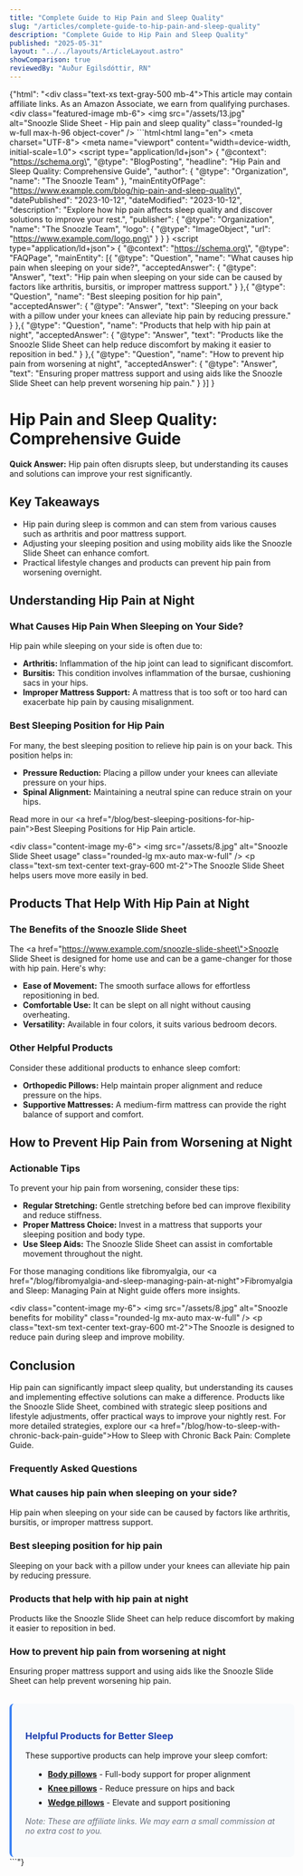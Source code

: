 ```yaml
---
title: "Complete Guide to Hip Pain and Sleep Quality"
slug: "/articles/complete-guide-to-hip-pain-and-sleep-quality"
description: "Complete Guide to Hip Pain and Sleep Quality"
published: "2025-05-31"
layout: "../../layouts/ArticleLayout.astro"
showComparison: true
reviewedBy: "Auður Egilsdóttir, RN"
---
```

{"html": "<div class=\"text-xs text-gray-500 mb-4\">This article may contain affiliate links. As an Amazon Associate, we earn from qualifying purchases.</div><div class=\"featured-image mb-6\">   <img src=\"/assets/13.jpg\" alt=\"Snoozle Slide Sheet - Hip pain and sleep quality\" class=\"rounded-lg w-full max-h-96 object-cover\" />  </div>```html<!DOCTYPE html><html lang=\"en\"><head>  <meta charset=\"UTF-8\">  <meta name=\"viewport\" content=\"width=device-width, initial-scale=1.0\">  <title>Hip Pain and Sleep Quality: Comprehensive Guide</title>  <script type=\"application/ld+json\">  {   \"@context\": \"https://schema.org\",   \"@type\": \"BlogPosting\",   \"headline\": \"Hip Pain and Sleep Quality: Comprehensive Guide\",   \"author\": {    \"@type\": \"Organization\",    \"name\": \"The Snoozle Team\"   },   \"mainEntityOfPage\": \"https://www.example.com/blog/hip-pain-and-sleep-quality\",   \"datePublished\": \"2023-10-12\",   \"dateModified\": \"2023-10-12\",   \"description\": \"Explore how hip pain affects sleep quality and discover solutions to improve your rest.\",   \"publisher\": {    \"@type\": \"Organization\",    \"name\": \"The Snoozle Team\",    \"logo\": {     \"@type\": \"ImageObject\",     \"url\": \"https://www.example.com/logo.png\"    }   }  }  </script>  <script type=\"application/ld+json\">  {   \"@context\": \"https://schema.org\",   \"@type\": \"FAQPage\",   \"mainEntity\": [{    \"@type\": \"Question\",    \"name\": \"What causes hip pain when sleeping on your side?\",    \"acceptedAnswer\": {     \"@type\": \"Answer\",     \"text\": \"Hip pain when sleeping on your side can be caused by factors like arthritis, bursitis, or improper mattress support.\"    }   },{    \"@type\": \"Question\",    \"name\": \"Best sleeping position for hip pain\",    \"acceptedAnswer\": {     \"@type\": \"Answer\",     \"text\": \"Sleeping on your back with a pillow under your knees can alleviate hip pain by reducing pressure.\"    }   },{    \"@type\": \"Question\",    \"name\": \"Products that help with hip pain at night\",    \"acceptedAnswer\": {     \"@type\": \"Answer\",     \"text\": \"Products like the Snoozle Slide Sheet can help reduce discomfort by making it easier to reposition in bed.\"    }   },{    \"@type\": \"Question\",    \"name\": \"How to prevent hip pain from worsening at night\",    \"acceptedAnswer\": {     \"@type\": \"Answer\",     \"text\": \"Ensuring proper mattress support and using aids like the Snoozle Slide Sheet can help prevent worsening hip pain.\"    }   }]  }  </script></head><body><h1>Hip Pain and Sleep Quality: Comprehensive Guide</h1><p><strong>Quick Answer:</strong> Hip pain often disrupts sleep, but understanding its causes and solutions can improve your rest significantly.</p><h2>Key Takeaways</h2><ul>  <li>Hip pain during sleep is common and can stem from various causes such as arthritis and poor mattress support.</li>  <li>Adjusting your sleeping position and using mobility aids like the Snoozle Slide Sheet can enhance comfort.</li>  <li>Practical lifestyle changes and products can prevent hip pain from worsening overnight.</li></ul><h2>Understanding Hip Pain at Night</h2><h3>What Causes Hip Pain When Sleeping on Your Side?</h3><p>Hip pain while sleeping on your side is often due to:</p><ul>  <li><strong>Arthritis:</strong> Inflammation of the hip joint can lead to significant discomfort.</li>  <li><strong>Bursitis:</strong> This condition involves inflammation of the bursae, cushioning sacs in your hips.</li>  <li><strong>Improper Mattress Support:</strong> A mattress that is too soft or too hard can exacerbate hip pain by causing misalignment.</li></ul><h3>Best Sleeping Position for Hip Pain</h3><p>For many, the best sleeping position to relieve hip pain is on your back. This position helps in:</p><ul>  <li><strong>Pressure Reduction:</strong> Placing a pillow under your knees can alleviate pressure on your hips.</li>  <li><strong>Spinal Alignment:</strong> Maintaining a neutral spine can reduce strain on your hips.</li></ul><p>Read more in our <a href=\"/blog/best-sleeping-positions-for-hip-pain\">Best Sleeping Positions for Hip Pain</a> article.</p><div class=\"content-image my-6\">     <img src=\"/assets/8.jpg\" alt=\"Snoozle Slide Sheet usage\" class=\"rounded-lg mx-auto max-w-full\" />     <p class=\"text-sm text-center text-gray-600 mt-2\">The Snoozle Slide Sheet helps users move more easily in bed.</p>    </div><h2>Products That Help With Hip Pain at Night</h2><h3>The Benefits of the Snoozle Slide Sheet</h3><p>The <a href=\"https://www.example.com/snoozle-slide-sheet\">Snoozle Slide Sheet</a> is designed for home use and can be a game-changer for those with hip pain. Here's why:</p><ul>  <li><strong>Ease of Movement:</strong> The smooth surface allows for effortless repositioning in bed.</li>  <li><strong>Comfortable Use:</strong> It can be slept on all night without causing overheating.</li>  <li><strong>Versatility:</strong> Available in four colors, it suits various bedroom decors.</li></ul><h3>Other Helpful Products</h3><p>Consider these additional products to enhance sleep comfort:</p><ul>  <li><strong>Orthopedic Pillows:</strong> Help maintain proper alignment and reduce pressure on the hips.</li>  <li><strong>Supportive Mattresses:</strong> A medium-firm mattress can provide the right balance of support and comfort.</li></ul><h2>How to Prevent Hip Pain from Worsening at Night</h2><h3>Actionable Tips</h3><p>To prevent your hip pain from worsening, consider these tips:</p><ul>  <li><strong>Regular Stretching:</strong> Gentle stretching before bed can improve flexibility and reduce stiffness.</li>  <li><strong>Proper Mattress Choice:</strong> Invest in a mattress that supports your sleeping position and body type.</li>  <li><strong>Use Sleep Aids:</strong> The Snoozle Slide Sheet can assist in comfortable movement throughout the night.</li></ul><p>For those managing conditions like fibromyalgia, our <a href=\"/blog/fibromyalgia-and-sleep-managing-pain-at-night\">Fibromyalgia and Sleep: Managing Pain at Night</a> guide offers more insights.</p><div class=\"content-image my-6\">     <img src=\"/assets/8.jpg\" alt=\"Snoozle benefits for mobility\" class=\"rounded-lg mx-auto max-w-full\" />     <p class=\"text-sm text-center text-gray-600 mt-2\">The Snoozle is designed to reduce pain during sleep and improve mobility.</p>    </div><h2>Conclusion</h2><p>Hip pain can significantly impact sleep quality, but understanding its causes and implementing effective solutions can make a difference. Products like the Snoozle Slide Sheet, combined with strategic sleep positions and lifestyle adjustments, offer practical ways to improve your nightly rest. For more detailed strategies, explore our <a href=\"/blog/how-to-sleep-with-chronic-back-pain-guide\">How to Sleep with Chronic Back Pain: Complete Guide</a>.</p><h3>Frequently Asked Questions</h3><h3>What causes hip pain when sleeping on your side?</h3><p>Hip pain when sleeping on your side can be caused by factors like arthritis, bursitis, or improper mattress support.</p><h3>Best sleeping position for hip pain</h3><p>Sleeping on your back with a pillow under your knees can alleviate hip pain by reducing pressure.</p><h3>Products that help with hip pain at night</h3><p>Products like the Snoozle Slide Sheet can help reduce discomfort by making it easier to reposition in bed.</p><h3>How to prevent hip pain from worsening at night</h3><p>Ensuring proper mattress support and using aids like the Snoozle Slide Sheet can help prevent worsening hip pain.</p></body>
  <div style="margin-top: 2rem; padding: 1.5rem; background-color: #f8fafc; border-radius: 0.5rem; border-left: 4px solid #3b82f6;">
    <h3 style="color: #1e40af; margin-bottom: 1rem;">Helpful Products for Better Sleep</h3>
    <p style="margin-bottom: 1rem;">These supportive products can help improve your sleep comfort:</p>
    <ul style="margin-left: 1rem;">
      <li style="margin-bottom: 0.5rem;"><strong><a href="https://amzn.to/4jn3rfZ" target="_blank" rel="nofollow">Body pillows</a></strong> - Full-body support for proper alignment</li>
      <li style="margin-bottom: 0.5rem;"><strong><a href="https://amzn.to/45lg1Ja" target="_blank" rel="nofollow">Knee pillows</a></strong> - Reduce pressure on hips and back</li>
      <li style="margin-bottom: 0.5rem;"><strong><a href="https://amzn.to/3FhMB4a" target="_blank" rel="nofollow">Wedge pillows</a></strong> - Elevate and support positioning</li>
    </ul>
    <p style="font-size: 0.875rem; color: #6b7280; margin-top: 1rem;"><em>Note: These are affiliate links. We may earn a small commission at no extra cost to you.</em></p>
  </div>

</html>```"}